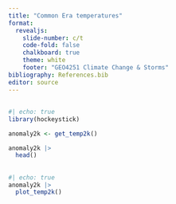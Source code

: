 ```yaml
---
title: "Common Era temperatures"
format: 
  revealjs:
    slide-number: c/t
    code-fold: false
    chalkboard: true
    theme: white
    footer: "GEO4251 Climate Change & Storms"
bibliography: References.bib
editor: source
---
```


##

```r
#| echo: true
library(hockeystick)

anomaly2k <- get_temp2k()

anomaly2k |>
  head()
```

##

```r
#| echo: true
anomaly2k |>
  plot_temp2k()
```